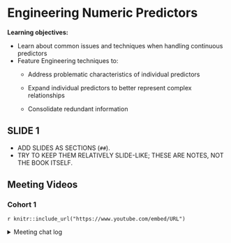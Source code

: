 # Engineering Numeric Predictors

**Learning objectives:**

-   Learn about common issues and techniques when handling continuous predictors
-   Feature Engineering techniques to:
    -   Address problematic characteristics of individual predictors

    -   Expand individual predictors to better represent complex relationships

    -   Consolidate redundant information

## SLIDE 1

-   ADD SLIDES AS SECTIONS (`##`).
-   TRY TO KEEP THEM RELATIVELY SLIDE-LIKE; THESE ARE NOTES, NOT THE BOOK ITSELF.

## Meeting Videos

### Cohort 1

`r knitr::include_url("https://www.youtube.com/embed/URL")`

<details>

<summary>Meeting chat log</summary>

    LOG

</details>
